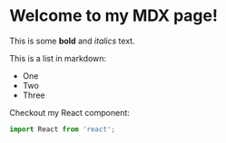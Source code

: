 # Welcome to my MDX page!

This is some **bold** and _italics_ text.


This is a list in markdown:

- One
- Two
- Three

Checkout my React component:

```jsx
import React from 'react';
```

<Test />
